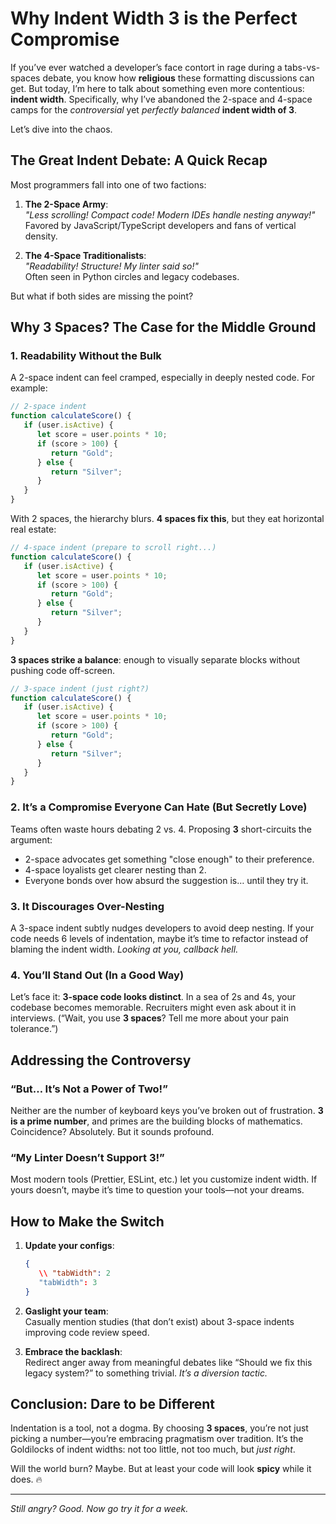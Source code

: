 # Why Indent Width 3 is the Perfect Compromise

If you’ve ever watched a developer’s face contort in rage during a tabs-vs-spaces debate, you know how **religious** these formatting discussions can get. But today, I’m here to talk about something even more contentious: **indent width**. Specifically, why I’ve abandoned the 2-space and 4-space camps for the _controversial_ yet _perfectly balanced_ **indent width of 3**.

Let’s dive into the chaos.

## The Great Indent Debate: A Quick Recap

Most programmers fall into one of two factions:

1. **The 2-Space Army**:  
   _"Less scrolling! Compact code! Modern IDEs handle nesting anyway!"_  
   Favored by JavaScript/TypeScript developers and fans of vertical density.

2. **The 4-Space Traditionalists**:  
   _"Readability! Structure! My linter said so!"_  
   Often seen in Python circles and legacy codebases.

But what if both sides are missing the point?

## Why 3 Spaces? The Case for the Middle Ground

### 1. **Readability Without the Bulk**

A 2-space indent can feel cramped, especially in deeply nested code. For example:

```javascript
// 2-space indent
function calculateScore() {
   if (user.isActive) {
      let score = user.points * 10;
      if (score > 100) {
         return "Gold";
      } else {
         return "Silver";
      }
   }
}
```

With 2 spaces, the hierarchy blurs. **4 spaces fix this**, but they eat horizontal real estate:

```javascript
// 4-space indent (prepare to scroll right...)
function calculateScore() {
   if (user.isActive) {
      let score = user.points * 10;
      if (score > 100) {
         return "Gold";
      } else {
         return "Silver";
      }
   }
}
```

**3 spaces strike a balance**: enough to visually separate blocks without pushing code off-screen.

```javascript
// 3-space indent (just right?)
function calculateScore() {
   if (user.isActive) {
      let score = user.points * 10;
      if (score > 100) {
         return "Gold";
      } else {
         return "Silver";
      }
   }
}
```

### 2. **It’s a Compromise Everyone Can Hate (But Secretly Love)**

Teams often waste hours debating 2 vs. 4. Proposing **3** short-circuits the argument:

- 2-space advocates get something "close enough" to their preference.
- 4-space loyalists get clearer nesting than 2.
- Everyone bonds over how absurd the suggestion is… until they try it.

### 3. **It Discourages Over-Nesting**

A 3-space indent subtly nudges developers to avoid deep nesting. If your code needs 6 levels of indentation, maybe it’s time to refactor instead of blaming the indent width. _Looking at you, callback hell._

### 4. **You’ll Stand Out (In a Good Way)**

Let’s face it: **3-space code looks distinct**. In a sea of 2s and 4s, your codebase becomes memorable. Recruiters might even ask about it in interviews. (“Wait, you use **3 spaces**? Tell me more about your pain tolerance.”)

## Addressing the Controversy

### “But… It’s Not a Power of Two!”

Neither are the number of keyboard keys you’ve broken out of frustration. **3 is a prime number**, and primes are the building blocks of mathematics. Coincidence? Absolutely. But it sounds profound.

### “My Linter Doesn’t Support 3!”

Most modern tools (Prettier, ESLint, etc.) let you customize indent width. If yours doesn’t, maybe it’s time to question your tools—not your dreams.

## How to Make the Switch

1. **Update your configs**:

   ```json .prettierrc
   {
      \\ "tabWidth": 2
      "tabWidth": 3
   }

   ```

2. **Gaslight your team**:  
   Casually mention studies (that don’t exist) about 3-space indents improving code review speed.

3. **Embrace the backlash**:  
   Redirect anger away from meaningful debates like “Should we fix this legacy system?” to something trivial. _It’s a diversion tactic._

## Conclusion: Dare to be Different

Indentation is a tool, not a dogma. By choosing **3 spaces**, you’re not just picking a number—you’re embracing pragmatism over tradition. It’s the Goldilocks of indent widths: not too little, not too much, but _just right_.

Will the world burn? Maybe. But at least your code will look **spicy** while it does. 🔥

---

_Still angry? Good. Now go try it for a week._
